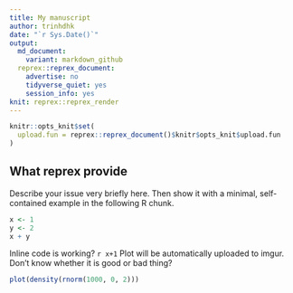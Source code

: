 ```yaml
---
title: My manuscript
author: trinhdhk
date: "`r Sys.Date()`"
output: 
  md_document:
    variant: markdown_github
  reprex::reprex_document:
    advertise: no
    tidyverse_quiet: yes
    session_info: yes
knit: reprex::reprex_render
---
```

```r
knitr::opts_knit$set(
  upload.fun = reprex::reprex_document()$knitr$opts_knit$upload.fun
)
```
## What reprex provide
Describe your issue very briefly here. Then show it with a minimal, self-contained example in the following R chunk.

```r
x <- 1
y <- 2
x + y
```

Inline code is working? `r x+1`
Plot will be automatically uploaded to imgur. Don't know whether it is good or bad thing?

```r
plot(density(rnorm(1000, 0, 2)))
```

